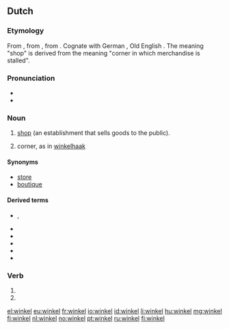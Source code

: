 {{also|Winkel}}
==Dutch==

===Etymology===
From {{etyl|dum|nl}} {{term|winkel||corner|lang=dum}}, from {{etyl|odt|nl}} {{term|winkel|lang=odt}}, from {{proto|gem-pro|winkilaz|lang=nl}}. Cognate with German {{term|Winkel|lang=de}}, Old English {{term|wincel|lang=ang}}. The meaning "shop" is derived from the meaning "corner in which merchandise is stalled".

===Pronunciation===
* {{IPA|/ˈʋɪŋkəl/|lang=nl}}
* {{audio|Nl-winkel.ogg|audio}}

===Noun===
{{nl-noun|m|winkels|winkeltje}}

# [[shop]] (an establishment that sells goods to the public).
# {{obsolete|lang=nl}} corner, as in [[winkelhaak]]

====Synonyms====
* [[store]]
* [[boutique]]

====Derived terms====
{{top4}}
* {{l|nl|ijzerwinkel}}, {{l|nl|ijzerwarenwinkel}}
* {{l|nl|platenwinkel}}
* {{l|nl|sportwinkel}}
* {{l|nl|webwinkel}}
* {{l|nl|winkelen}}
* {{l|nl|winkelhaak}}
{{bottom}}

===Verb===
{{head|nl}}

# {{nl-verb-form|p=1|n=sg|t=pres|m=ind|winkelen}}
# {{nl-verb-form|m=imp|winkelen}}

[[el:winkel]]
[[eu:winkel]]
[[fr:winkel]]
[[io:winkel]]
[[id:winkel]]
[[li:winkel]]
[[hu:winkel]]
[[mg:winkel]]
[[fj:winkel]]
[[nl:winkel]]
[[no:winkel]]
[[pt:winkel]]
[[ru:winkel]]
[[fi:winkel]]